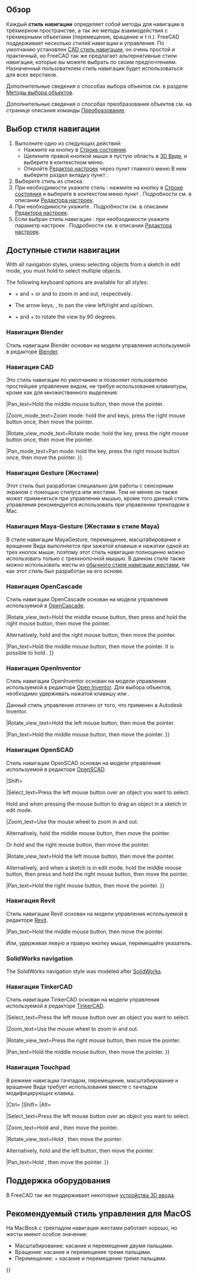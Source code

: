 <languages/>

{{Docnav/ru
|[[Getting started/ru|Начало работы]]
|[[Selection_methods/ru|Методы выделения]]
}}

{{TOCright}}

<span id="Overview"></span>
== Обзор ==

Каждый '''стиль навигации''' определяет собой методы для навигации в трёхмерном пространстве, а так же методы взаимодействия с трехмерными объектами (перемещение, вращение и т.п.). FreeCAD поддерживает несколько стилей навигации и управления. По умолчанию установлен [[#Навигация_CAD|CAD стиль навигации]], он очень простой и практичный, но FreeCAD так же предлагает альтернативные стили навигации, которые вы можете выбрать по своим предпочтениям. Назначенный пользователем стиль навигации будет использоваться для всех верстаков.

Дополнительные сведения о способах выбора объектов см. в разделе [[Selection_methods/ru|Методы выбора объектов]].

Дополнительные сведения о способах преобразования объектов см. на странице описания команды [[Std_TransformManip/ru|Преобразование]].

<span id="Selecting_a_navigation_style"></span>
== Выбор стиля навигации ==

# Выполните одно из следующих действий:
#* Нажмите на кнопку {{Button|[[File:NavigationCAD_dark.svg|16px]]}} в [[Status_bar/ru|Строке состояния]].
#* Щелкните правой кнопкой мыши в пустую область в [[3D_view/ru|3D Виде]], и выберите {{MenuCommand|Стили навигации}} в контекстном меню.
#* Откройте [[Preferences_Editor/ru#Navigation|Редактор настроек]] через пункт главного меню {{MenuCommand|Редактировать → Настройки...}} В нем выберите раздел {{MenuCommand|Отображение →}} вкладку {{MenuCommand|Навигация →}} пункт {{MenuCommand|Трехмерная навигация}}.
# Выберите стиль из списка.
# При необходимости укажите стиль {{MenuCommand|Ващения}}: нажмите на кнопку {{Button|[[File:NavigationCAD_dark.svg|16px]]}} в [[Status_bar/ru|Строке состояния]] и выберите в контекстом меню пункт {{MenuCommand|Настройки → Вращение}}. Подробности см. в описании [[Preferences_Editor/ru#Navigation|Редактора настроек]].
# При необходимости укажите {{MenuCommand|Режим вращения}}. Подробности см. в описании [[Preferences_Editor#Navigation|Редактора настроек]].
# Если выбран стиль навигации {{MenuCommand|CAD}}: при необходимости укажите параметр настроек {{MenuCommand|Включить анимацию}}. Подробности см. в описании [[Preferences_Editor#Navigation|Редактора настроек]].

<span id="Available_navigation_styles"></span>
== Доступные стили навигации ==

With all navigation styles, unless selecting objects from a sketch in edit mode, you must hold {{KEY|Ctrl}} to select multiple objects.

The following keyboard options are available for all styles:

* {{KEY|Ctrl}} + {{ASCII|43}} and {{KEY|Ctrl}} + {{ASCII|22}} or {{KEY|PgUp}} and {{KEY|PgDn}} to zoom in and out, respectively.
* The arrow keys, {{ASCII|17}}{{ASCII|16}}{{ASCII|30}}{{ASCII|31}}, to pan the view left/right and up/down.
* {{KEY|Shift}} + {{ASCII|17}} and {{KEY|Shift}} + {{ASCII|16}} to rotate the view by 90 degrees.

<span id="Blender_navigation"></span>
=== Навигация Blender ===

Стиль навигации Blender основан на модели управления используемой в редакторе [https://www.blender.org Blender].

<div class="mw-translate-fuzzy">
{{Blender Navigation
|Select_name=Выбор
|Pan_name=Перемещение
|Zoom_name=Масштабирование
|Rotate_view_name=Вращение
|Shift={{KEY|Shift}}
|Select_text=Нажмите левую кнопку мыши над объектом, который хотите выбрать. 
|Pan_text=Удерживайте {{KEY|Shift}} и среднюю кнопку мыши для перемещения объекта.
</div>

|Shift={{KEY|Shift}}

|Select_text=Press the left mouse button over an object you want to select.

|Zoom_text=Use the mouse wheel to zoom in and out.

|Rotate_view_text=Hold the middle mouse button, then move the pointer.

|Pan_text=Hold {{KEY|Shift}} and the middle mouse button, then move the pointer.

Alternatively, hold both left and right mouse buttons, and then move the pointer.
}}

<span id="CAD_navigation"></span>
=== Навигация CAD ===

Это стиль навигации по умолчанию и позволяет пользователю простейшее управление видом, не требуя использования клавиатуры, кроме как для множественного выделения.

<div class="mw-translate-fuzzy">
{{CAD Navigation
|Select_name=Выбор
|Pan_name=Перемещение
|Zoom_name=Масштабирование
|Rotate_view_name=Вращение<br>обычное
|Rotate_view_alt_name=Вращение<br>альтернативным методом
|Ctrl={{KEY|Ctrl}}
|Shift={{KEY|Shift}}
|Select_text=Нажмите левую кнопку мыши над объектом, который вы хотите выбрать.
</div>

|Ctrl={{KEY|Ctrl}}
|Shift={{KEY|Shift}}

|Select_text=Press the left mouse button over an object you want to select.

|Zoom_text=Use the mouse wheel to zoom in and out.

Clicking the middle mouse button re-centers the view on the location of the cursor.

|Rotate_view_text=Hold the middle mouse button, then press and hold the left mouse button, then move the pointer.

Если кнопки будут отпущены до того, как вы остановите движение мыши, Вид продолжит вращение, в случае если включен [[Spinning/ru|поворотный просмотр объекта]].

|Rotate_view_alt_text=Hold the middle mouse button, then press and hold the right mouse button, then move the pointer.

При этом методе средняя кнопка мыши может быть отпущена после того как правая кнопка осталась нажатой.

<div class="mw-translate-fuzzy">
Пользователи, использующие мышь правой рукой могут счесть этот метод проще исходного.
}}
</div>

|Pan_text=Hold the middle mouse button, then move the pointer.

|Zoom_mode_text=Zoom mode: hold the {{KEY|Ctrl}} and {{KEY|Shift}} keys, press the right mouse button once, then move the pointer.

|Rotate_view_mode_text=Rotate mode: hold the {{KEY|Shift}} key, press the right mouse button once, then move the pointer.

|Pan_mode_text=Pan mode: hold the {{KEY|Ctrl}} key, press the right mouse button once, then move the pointer.
}}

<span id="Gesture_navigation"></span>
=== Навигация Gesture (Жестами) ===

Этот стиль был разработан специально для работы с сенсорным экраном с помощью стилуса или жестами. Тем не менее он также может применяться при управлении мышью, кроме того данный стиль управления рекомендуется использовать при управлении трекпадом в Mac.

<div class="mw-translate-fuzzy">
{{Gesture Navigation
|Select_name=Выбор
|Pan_name=Перемещение
|Zoom_name=Масштабирование
|Rotate_view_name=Вращение
|Tilt_view_name=Наклонить вид
|Select_text=Нажмите левую кнопку мыши над объектом, который хотите выбрать.
|Select_gesture_text=Коснитесь пальцем экрана для выбора.
|Pan_text=Удерживайте правую кнопку мыши и перемещайте указатель.
|Pan_gesture_text=Коснитесь экрана двумя пальцами и перемещайте их в нужном направлении.
</div>

|Select_text=Press the left mouse button over an object you want to select.

|Zoom_text=Use the mouse wheel to zoom in and out.

|Rotate_view_text=Hold the left mouse button, then move the pointer.
In [[Sketcher Workbench|Sketcher]] and other edit modes, this behavior is disabled. Hold {{KEY|Alt}} when pressing the mouse button to enter rotation mode.

<div class="mw-translate-fuzzy">
Чтобы установить точку фокуса камеры для вращения, кликните новую точку средней кнопкой мыши. Взамен, нацельте указатель в новую точку и нажмите кнопку {{KEY|H}} на клавиатуре.
|Rotate_view_gesture_text=Потяните одним пальцем для вращения.
</div>

|Pan_text=Hold the right mouse button, then move the pointer.

|Tilt_view_text=Hold both left and right mouse buttons, then move the pointer sideways.

|Select_gesture_text=Tap to select.

|Zoom_gesture_text=Drag two fingers (pinch) closer or farther apart.

|Rotate_view_gesture_text=Drag with one finger to rotate.

<div class="mw-translate-fuzzy">
Удерживайте вдобавок {{KEY|Alt}} в режиме [[Sketcher Workbench/ru|Sketcher]].
|Tilt_view_text=Удерживайте левую и правую кнопку мыши и тяните указатель в сторону.
|Tilt_view_gesture_text=Вращайте воображаемую линию между двумя точками касания.
</div>

|Pan_gesture_text=Drag with two fingers.

<div class="mw-translate-fuzzy">
Или, коснитесь экрана одним пальцем, удерживайте его некоторое время, а потом перемещайте в нужном направлении. Это равносильно перемещению с помощью правой кнопки мыши.
|Zoom_text=Используйте колёсико мыши для масштабирования.
|Zoom_gesture_text=Сдвиньте пальцы для масштабирования (т.е. потяните два пальца к/от друг друга).
|Rotate_view_text=Удерживайте левую кнопку мыши и тяните указатель.
В режиме [[Sketcher Workbench/ru|Sketcher]] и некоторых других это действие заблокировано. Удерживайте {{KEY|Alt}} при нажатии кнопки мыши для перехода в режим вращения.
</div>

|Tilt_view_gesture_text=Rotate the imaginary line formed by two touch points.

<div class="mw-translate-fuzzy">
Начиная с версии v0.18 этот метод по умолчанию отключён. Для разрешения {{MenuCommand|Правка → Настройки → Отображение}}, и снимите метку "Отключить жест наклона для сенсорного экрана".
}}
</div>

<span id="Maya-Gesture_navigation"></span>
=== Навигация Maya-Gesture (Жестами в стиле Maya) ===

В стиле навигации MayaGesture, перемещение, масштабирование и вращение Вида выполняется при зажатой клавише {{KEY|ALT}} и нажатии одной из трех кнопок мыши, поэтому этот стиль навигации полноценно можно использовать только с трехкнопочной мышью. В данном стиле также можно использовать жесты из [[Mouse Model#Gesture Navigation/ru|обычного стиля навигации жестами]], так как этот стиль был разработан на его основе.

<div class="mw-translate-fuzzy">
{{MayaGesture Navigation
|Select_name=Выбор
|Pan_name=Перемещение
|Zoom_name=Масштабирование
|Rotate_view_name=Вращение
|Alt={{KEY|Alt}}
|Select_text=Нажмите левую кнопку мыши над объектом который вы хотите выбрать.
|Pan_text=Удерживая клавишу {{KEY|Alt}} и среднюю кнопку мыши, перемещайте указатель.
|Zoom_text=Удерживая клавишу {{KEY|Alt}} и правую кнопку мыши, перемещайте указатель.
</div>

|Alt={{KEY|Alt}}

|Select_text=Press the left mouse button over an object you want to select.

|Zoom_text=Use the mouse wheel to zoom in and out.

Alternatively, hold {{KEY|Alt}} and the right mouse button, then move the pointer.

|Rotate_view_text=Hold {{KEY|Alt}} and the left mouse button, then move the pointer.

|Pan_text=Hold {{KEY|Alt}} and the middle mouse button, then move the pointer.

|Tilt_view_text=Hold {{KEY|Alt}} and both left and right mouse buttons, and then move the pointer sideways.
}}

<span id="OpenCascade_navigation"></span>
=== Навигация OpenCascade ===

Стиль навигации OpenCascade основан на модели управления используемой в  [https://www.opencascade.com/ OpenCascade].

<div class="mw-translate-fuzzy">
{{OpenCascade Navigation
|Select_name=Выбор
|Pan_name=Перемещение
|Zoom_name=Масштабирование
|Rotate_view_name=Вращение
|Ctrl={{KEY|Ctrl}}
|Select_text=Нажмите левую кнопку мыши над объектом, который хотите выбрать. 
|Pan_text=Удерживая среднюю кнопку мыши, перемещайте указатель.
|Zoom_text=Используйте колёсико мыши для приближения и отдаления.
</div>

|Ctrl={{KEY|Ctrl}}

|Select_text=Press the left mouse button over an object you want to select.

|Zoom_text=Use the mouse wheel to zoom in and out.

<div class="mw-translate-fuzzy">
Или, удерживая {{KEY|Ctrl}} и левую кнопку мыши, перемещайте указатель.
|Rotate_view_text=Удерживая {{KEY|Ctrl}} и правую кнопку мыши, перемещайте указатель.
}}
</div>

|Rotate_view_text=Hold the middle mouse button, then press and hold the right mouse button, then move the pointer.

Alternatively, hold {{KEY|Ctrl}} and the right mouse button, then move the pointer.

|Pan_text=Hold the middle mouse button, then move the pointer. It is possible to hold {{KEY|Ctrl}}.
}}

<span id="OpenInventor_navigation"></span>
=== Навигация OpenInventor  ===

Стиль навигации OpenInventor основан на модели управления используемой в  редакторе [http://en.wikipedia.org/wiki/Open_Inventor Open Inventor]. Для выбора объектов, необходимо удерживать нажатой клавишу {{KEY|Shift}} или {{KEY|Ctrl}}.

Данный стиль управления отличен от того, что применен в Autodesk Inventor.

<div class="mw-translate-fuzzy">
{{OpenInventor Navigation
|Select_name=Выбор
|Pan_name=Перемещение
|Zoom_name=Масштабирование
|Rotate_view_name=Вращение
|Shift={{KEY|Shift}}
|Select_text=Удерживая {{KEY|Shift}}, нажмите левую кнопку мыши над объектом, который хотите выбрать.
</div>

|Shift={{KEY|Shift}}

|Select_text=Hold {{KEY|Shift}}, then press the left mouse button over an object you want to select.

<div class="mw-translate-fuzzy">
Вместо этого удерживайте нажатой клавишу {{KEY|Ctrl}}, чтобы выбрать несколько объектов.
|Pan_text=Удерживая среднюю кнопку мыши, перемещайте указатель.
|Zoom_text=Используем колёсико мыши для приближения и отдаления.
</div>

|Zoom_text=Use the mouse wheel to zoom in and out.

<div class="mw-translate-fuzzy">
Или, зажмите и удерживайте среднюю и левую кнопку мыши, затем перемещайте указатель. 
|Rotate_view_text=Удерживая левую кнопку мыши, перемещайте указатель.
}}
</div>

|Rotate_view_text=Hold the left mouse button, then move the pointer.

|Pan_text=Hold the middle mouse button, then move the pointer.
}}

<span id="OpenSCAD_navigation"></span>
=== Навигация OpenSCAD ===

Стиль навигации OpenSCAD основан на модели управления используемой в редакторе [https://openscad.org/ OpenSCAD].

<div class="mw-translate-fuzzy">
{{OpenSCAD_Navigation
|Select_name=Выбор
|Pan_name=Перемещение
|Zoom_name=Масштабирование
|Rotate_view_name=Вращение
|Shift={{KEY|Shift}}
|Select_text=Нажмите левую кнопку мыши над объектом, который хотите выбрать. 
|Pan_text=Удерживайте правую кнопку мыши и перемещайте указатель. 
|Zoom_text=Удерживая среднюю кнопку мыши, перемещайте указатель. 
Или, удерживая {{KEY|Shift}} и правую кнопку мыши, перемещайте указатель. 
|Rotate_view_text=Удерживайте левую кнопку мыши и перемещайте указатель.
}}
</div>

|Shift={{KEY|Shift}}

|Select_text=Press the left mouse button over an object you want to select.

{{VersionMinus|0.21}} Hold {{KEY|Ctrl}} and {{KEY|Shift}} when pressing the mouse button to drag an object in a sketch in edit mode.

|Zoom_text=Use the mouse wheel to zoom in and out.

Alternatively, hold the middle mouse button, then move the pointer.

Or hold {{KEY|Shift}} and the right mouse button, then move the pointer.

|Rotate_view_text=Hold the left mouse button, then move the pointer.

Alternatively, and when a sketch is in edit mode, hold the middle mouse button, then press and hold the right mouse button, then move the pointer.

|Pan_text=Hold the right mouse button, then move the pointer.
}}

<span id="Revit_navigation"></span>
=== Навигация Revit ===

Стиль навигации Revit основан на модели управления используемой в редакторе [https://en.wikipedia.org/wiki/Autodesk_Revit Revit].

<div class="mw-translate-fuzzy">
{{Revit Navigation
|Select_name=Выбор
|Pan_name=Перемещение
|Zoom_name=Масштабирование
|Rotate_view_name=Вращение
|Shift={{KEY|Shift}}
|Select_text=Нажмите левую кнопку мыши над объектом, который хотите выбрать. 
|Pan_text=Удерживая среднюю кнопку мыши, перемещайте указатель.
</div>

|Shift={{KEY|Shift}}

|Select_text=Press the left mouse button over an object you want to select.

<div class="mw-translate-fuzzy">
|Zoom_text=Используйте для приближения и отдаления колёсико мыши.
|Rotate_view_text=Удерживая {{KEY|Shift}} и среднюю кнопку мыши, перемещайте указатель.
</div>

|Rotate_view_text=Hold {{KEY|Shift}} and the middle mouse button, then move the pointer.

<div class="mw-translate-fuzzy">
Или, удерживая среднюю кнопку мыши, нажмите и удерживайте правую кнопку, затем перемещайте указатель.
}}
</div>

|Pan_text=Hold the middle mouse button, then move the pointer.

<div class="mw-translate-fuzzy">
Или, удерживая левую и правую кнопку мыши, перемещайте указатель.
</div>

=== SolidWorks navigation ===

{{Version|1.1}}

The SolidWorks navigation style was modeled after [https://en.wikipedia.org/wiki/SolidWorks SolidWorks].

{{SolidWorks_Navigation
|Select_name=Select
|Zoom_name=Zoom
|Rotate_view_name=Rotate view
|Pan_name=Pan

|Ctrl={{KEY|Ctrl}}
|Shift={{KEY|Shift}}

|Select_text=Press the left mouse button over an object you want to select.

|Zoom_text=Use the mouse wheel to zoom in and out.

Alternatively, hold {{KEY|Shift}} and the middle mouse button, then move the pointer.

Clicking the middle mouse button re-centers the view on the location of the cursor.

|Rotate_view_text=Hold the middle mouse button, then move the pointer.

|Pan_text=Hold {{KEY|Ctrl}} and the middle mouse button, then move the pointer.
}}

<span id="TinkerCAD_navigation"></span>
=== Навигация TinkerCAD ===

Стиль навигации TinkerCAD основан на модели управления используемой в редакторе [https://en.wikipedia.org/wiki/Tinkercad TinkerCAD].

<div class="mw-translate-fuzzy">
{{TinkerCAD Navigation
|Select_name=Выбор
|Pan_name=Перемещение
|Zoom_name=Масштабирование
|Rotate_view_name=Вращение
|Select_text=Нажмите левую кнопку мыши над объектом, который хотите выбрать. 
|Pan_text=Удерживая среднюю кнопку мыши, перемещайте указатель.
|Zoom_text=Используйте колёсико мыши для приближения и отдаления.
|Rotate_view_text=Удерживая правую кнопку мыши, перемещайте указатель. 
}}
</div>

|Select_text=Press the left mouse button over an object you want to select.

|Zoom_text=Use the mouse wheel to zoom in and out.

|Rotate_view_text=Press the right mouse button, then move the pointer.

|Pan_text=Hold the middle mouse button, then move the pointer.
}}

<span id="Touchpad_navigation"></span>
=== Навигация Touchpad ===

<div class="mw-translate-fuzzy">
В режиме навигации тачпадом, перемещение, масштабирование и вращение Вида требует использования вместе с тачпадом модифицирующих клавиш.
</div>

<div class="mw-translate-fuzzy">
{{Touchpad Navigation
|Select_name=Выбор
|Pan_name=Перемещение
|Zoom_name=Масштабирование
|Rotate_view_name=Вращение
|Ctrl={{KEY|Ctrl}}
|Shift={{KEY|Shift}}
|Alt={{KEY|Alt}}
|PageUp={{KEY|PageUp}}
|PageDown={{KEY|PageDown}}
|Select_text=Нажмите левую кнопку над объектом, который хотите выбрать.
|Pan_text=Удерживайте {{KEY|Shift}} и двигайте объект.
|Zoom_text=Используйте {{KEY|PageUp}} и {{KEY|PageDown}} для приближения или отдаления.
|Zoom_alt_text=Или, зажмите {{KEY|Ctrl}} + {{KEY|Shift}} и нажмите левую кнопку мыши, после чего перемещайте указатель.
|Rotate_view_text=Удерживайте клавишу {{KEY|Alt}} и перемещайте указатель.
|Rotate_view_alt_text=Или, удерживайте клавиши {{KEY|Shift}} стрелку влево, после чего перемещайте указатель.
}}
</div>

|Ctrl={{KEY|Ctrl}}
|Shift={{KEY|Shift}}
|Alt={{KEY|Alt}}

|Select_text=Press the left mouse button over an object you want to select.

|Zoom_text=Hold {{KEY|Ctrl}} and {{KEY|Shift}}, then move the pointer.

|Rotate_view_text=Hold {{KEY|Alt}}, then move the pointer.

Alternatively, hold {{KEY|Shift}} and the left button, then move the pointer.

|Pan_text=Hold {{KEY|Shift}}, then move the pointer.
}}

<span id="Hardware_support"></span>
== Поддержка оборудования ==

В FreeCAD так же поддерживает некоторые [[3D_input_devices/ru|устройства 3D ввода]].

<span id="Recommended_navigation_for_macOS"></span>
== Рекомендуемый стиль управления для MacOS ==

На MacBook с трекпадом навигация жестами работает хорошо, но жесты имеют особое значение:
* Масштабирование: касание и перемещение двумя пальцами.
* Вращение: касание и перемещение тремя пальцами.
* Перемещение: {{KEY|Ctrl}} + касание и перемещение тремя пальцами.


{{Docnav/ru
|[[Getting started/ru|Начало работы]]
|[[Selection_methods/ru|Методы выделения]]
}}

{{Userdocnavi{{#translation:}}}}